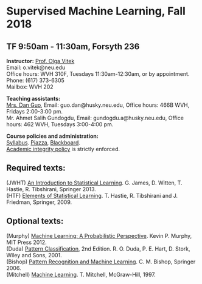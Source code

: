 <h1> Supervised Machine Learning, Fall 2018 </h1>
<h2>TF 9:50am - 11:30am, Forsyth 236</h2>

<p><strong>Instructor:</strong> [Prof. Olga Vitek](http://olga-vitek-lab.ccis.northeastern.edu/)</br>
Email: o.vitek@neu.edu</br>
Office hours: WVH 310F, Tuesdays 11:30am-12:30am, or by appointment.</br>
Phone: (617) 373-6305</br>
Mailbox: WVH 202</p>

<p><strong>Teaching assistants:</strong></br>
[Mrs. Dan Guo](http://www.ccis.northeastern.edu/people/dan-guo/), 
Email: guo.dan@husky.neu.edu,
Office hours: 466B WVH, Fridays 2:00-3:00 pm.</br>
Mr. Ahmet Salih Gundogdu, 
Email: gundogdu.a@husky.neu.edu,
Office hours: 462 WVH, Tuesdays 3:00-4:00 pm.</p>

<p><strong>Course policies and administration:</strong></br> [Syllabus](DS5220-CS6140-Fall17-syllabus.pdf). [Piazza](http://www.piazza.com/northeastern/fall2017/ds5220cs614002), [Blackboard](https://blackboard.neu.edu/).</br>
[Academic integrity policy](http://www.northeastern.edu/osccr/academic-integrity-policy/) is strictly enforced.</p> 

<h2>Required texts:</h2>
<p>(JWHT) [An Introduction to Statistical Learning](http://www-bcf.usc.edu/~gareth/ISL/). G. James, D. Witten, T. Hastie, R. Tibshirani, Springer 2013.</br>
(HTF) [Elements of Statistical Learning](https://web.stanford.edu/~hastie/ElemStatLearn/). T. Hastie, R. Tibshirani and J. Friedman, Springer, 2009.</p>

<h2>Optional texts:</h2>
<p>(Murphy) [Machine Learning: A Probabilistic Perspective](http://www.cs.ubc.ca/~murphyk/MLbook/). Kevin P. Murphy, MIT Press 2012.</br>
(Duda) [Pattern Classification](http://www.wiley.com/WileyCDA/WileyTitle/productCd-0471056693.html), 2nd Edition. R. O. Duda, P. E. Hart, D. Stork, Wiley and Sons, 2001.</br>
(Bishop) [Pattern Recognition and Machine Learning](https://www.microsoft.com/en-us/research/people/cmbishop/). C. M. Bishop, Springer 2006.</br>
(Mitchell) [Machine Learning](http://www.cs.cmu.edu/afs/cs.cmu.edu/user/mitchell/ftp/mlbook.html). T. Mitchell, McGraw-Hill, 1997.</p>